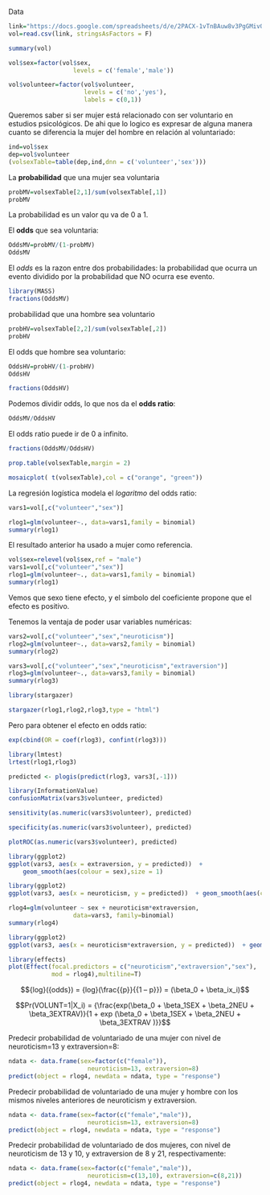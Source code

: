 Data

```r
link="https://docs.google.com/spreadsheets/d/e/2PACX-1vTnBAuw8v3PgGMivOBI9tFfGjVrZsVnteUF2y44HjZneYoajlrb9k61kWN300Q-n1q04iy8_nsB68n_/pub?gid=1431542138&single=true&output=csv"
vol=read.csv(link, stringsAsFactors = F)
```


```r
summary(vol)
```


```r
vol$sex=factor(vol$sex,
                  levels = c('female','male'))

vol$volunteer=factor(vol$volunteer,
                     levels = c('no','yes'),
                     labels = c(0,1))

```



Queremos saber si ser mujer está relacionado con ser voluntario en estudios psicológicos. De ahi que lo logico es expresar de alguna manera cuanto se diferencia la mujer del hombre en relación al voluntariado:

```r
ind=vol$sex
dep=vol$volunteer
(volsexTable=table(dep,ind,dnn = c('volunteer','sex')))
```

La **probabilidad** que una mujer sea voluntaria

```r
probMV=volsexTable[2,1]/sum(volsexTable[,1])
probMV
```
La probabilidad es un valor qu va de 0 a 1.


El **odds** que sea voluntaria:
```r
OddsMV=probMV/(1-probMV)
OddsMV
```
El _odds_ es la razon entre dos probabilidades: la probabilidad que ocurra un evento dividido por la probabilidad que NO ocurra ese evento.


```r
library(MASS)
fractions(OddsMV)
```

probabilidad que una hombre sea voluntario

```r
probHV=volsexTable[2,2]/sum(volsexTable[,2])
probHV
```

El odds que hombre sea voluntario:
```r
OddsHV=probHV/(1-probHV)
OddsHV
```
```r
fractions(OddsHV)
```

Podemos dividir odds, lo que nos da el **odds ratio**:
```r
OddsMV/OddsHV
```

El odds ratio puede ir de 0 a infinito.

```r
fractions(OddsMV/OddsHV)
```

```r
prop.table(volsexTable,margin = 2)
```

```r
mosaicplot( t(volsexTable),col = c("orange", "green"))
```

La regresión logística modela el _logaritmo_ del odds ratio:
```r
vars1=vol[,c("volunteer","sex")]

rlog1=glm(volunteer~., data=vars1,family = binomial)
summary(rlog1)
```

El resultado anterior ha usado a mujer como referencia.

```r
vol$sex=relevel(vol$sex,ref = "male")
vars1=vol[,c("volunteer","sex")]
rlog1=glm(volunteer~., data=vars1,family = binomial)
summary(rlog1)
```
Vemos que sexo tiene efecto, y el simbolo del coeficiente propone que el efecto es positivo. 

Tenemos la ventaja de poder usar variables numéricas:

```r
vars2=vol[,c("volunteer","sex","neuroticism")]
rlog2=glm(volunteer~., data=vars2,family = binomial)
summary(rlog2)
```
```r
vars3=vol[,c("volunteer","sex","neuroticism","extraversion")]
rlog3=glm(volunteer~., data=vars3,family = binomial)
summary(rlog3)
```
```r
library(stargazer)

stargazer(rlog1,rlog2,rlog3,type = "html")
```


Pero para obtener el efecto en odds ratio:

```r
exp(cbind(OR = coef(rlog3), confint(rlog3)))
```

```r
library(lmtest)
lrtest(rlog1,rlog3)
```
```r
predicted <- plogis(predict(rlog3, vars3[,-1]))
```

```r
library(InformationValue)
confusionMatrix(vars3$volunteer, predicted)
```

```r
sensitivity(as.numeric(vars3$volunteer), predicted)
```
```r
specificity(as.numeric(vars3$volunteer), predicted)
```

```r
plotROC(as.numeric(vars3$volunteer), predicted)
```

```r
library(ggplot2)
ggplot(vars3, aes(x = extraversion, y = predicted))  + 
    geom_smooth(aes(colour = sex),size = 1)
```

```r
library(ggplot2)
ggplot(vars3, aes(x = neuroticism, y = predicted))  + geom_smooth(aes(colour = sex),size = 1)
```



```r
rlog4=glm(volunteer ~ sex + neuroticism*extraversion,
                  data=vars3, family=binomial)
summary(rlog4)
```

```r
library(ggplot2)
ggplot(vars3, aes(x = neuroticism*extraversion, y = predicted))  + geom_smooth(aes(colour = sex),size = 1)
```

```r
library(effects)
plot(Effect(focal.predictors = c("neuroticism","extraversion","sex"), 
            mod = rlog4),multiline=T)
```

$${log}({odds}) = {log}(\frac{{p}}{{1 – p}}) = (\beta_0 + \beta_ix_i)$$


$$Pr(VOLUNT=1|X_i) = {\frac{exp(\beta_0 + \beta_1SEX + \beta_2NEU + \beta_3EXTRAV)}{1 + exp (\beta_0 + \beta_1SEX + \beta_2NEU + \beta_3EXTRAV )}}$$




Predecir probabilidad de voluntariado de una mujer con nivel de neuroticism=13 y extraversion=8: 
```r
ndata <- data.frame(sex=factor(c("female")), 
                      neuroticism=13, extraversion=8)
predict(object = rlog4, newdata = ndata, type = "response")
```

Predecir probabilidad de voluntariado de una mujer y hombre con los mismos niveles anteriores de neuroticism y extraversion.
```r
ndata <- data.frame(sex=factor(c("female","male")), 
                      neuroticism=13, extraversion=8)
predict(object = rlog4, newdata = ndata, type = "response")
```

Predecir probabilidad de voluntariado de dos mujeres,  con nivel de neuroticism de 13 y 10, y extraversion de 8 y 21, respectivamente: 
```r
ndata <- data.frame(sex=factor(c("female","male")), 
                      neuroticism=c(13,10), extraversion=c(8,21))
predict(object = rlog4, newdata = ndata, type = "response")
```
